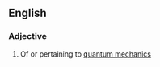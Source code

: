 ==English==

===Adjective===
{{en-adj|-|pos=[[quantum]] [[mechanical]]}}

# Of or pertaining to [[quantum mechanics]]